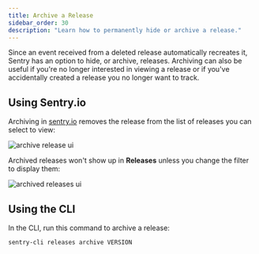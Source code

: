 ```yaml
---
title: Archive a Release
sidebar_order: 30
description: "Learn how to permanently hide or archive a release."
---
```


Since an event received from a deleted release automatically recreates it, Sentry has an option to hide, or archive, releases. Archiving can also be useful if you're no longer interested in viewing a release or if you've accidentally created a release you no longer want to track.

## Using Sentry.io

Archiving in [sentry.io](https://sentry.io) removes the release from the list of releases you can select to view:

![archive release ui](./img/release-archive.png)

Archived releases won't show up in **Releases** unless you change the filter to display them:

![archived releases ui](./img/releases-filter-archived.png)

## Using the CLI

In the CLI, run this command to archive a release:

```bash
sentry-cli releases archive VERSION
```
